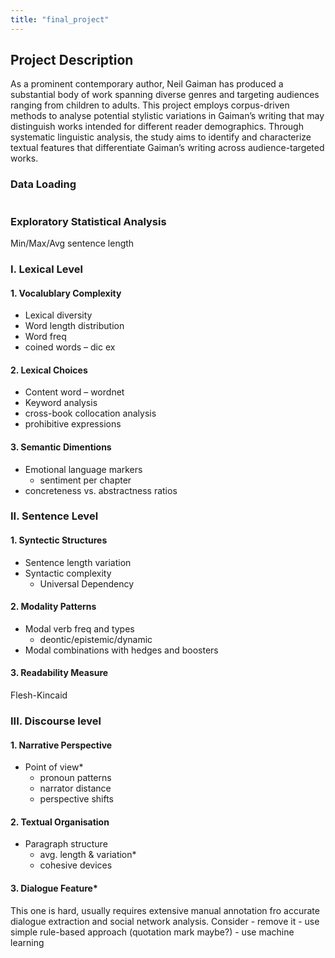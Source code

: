 ```yaml
---
title: "final_project"
---
```


## Project Description
As a prominent contemporary author, Neil Gaiman has produced a substantial body of work spanning diverse genres and targeting audiences ranging from children to adults. This project employs corpus-driven methods to analyse potential stylistic variations in Gaiman's writing that may distinguish works intended for different reader demographics. Through systematic linguistic analysis, the study aims to identify and characterize textual features that differentiate Gaiman's writing across audience-targeted works.

### Data Loading
```r

```

### Exploratory Statistical Analysis
Min/Max/Avg sentence length

### I. Lexical Level
#### 1. Vocalublary Complexity
- Lexical diversity 
- Word length distribution 
- Word freq
- coined words -- dic ex

#### 2. Lexical Choices 
- Content word -- wordnet
- Keyword analysis
- cross-book collocation analysis
- prohibitive expressions 

#### 3. Semantic Dimentions 
- Emotional language markers 
  - sentiment per chapter 
- concreteness vs. abstractness ratios

### II. Sentence Level
#### 1. Syntectic Structures
- Sentence length variation
- Syntactic complexity 
  - Universal Dependency

#### 2. Modality Patterns 
- Modal verb freq and types 
  - deontic/epistemic/dynamic 
- Modal combinations with hedges and boosters

#### 3. Readability Measure
Flesh-Kincaid

### III. Discourse level 
#### 1. Narrative Perspective 
- Point of view*
  - pronoun patterns
  - narrator distance 
  - perspective shifts 

#### 2. Textual Organisation 
- Paragraph structure 
  - avg. length & variation*
  - cohesive devices 

#### 3. Dialogue Feature*
  This one is hard, usually requires extensive manual annotation fro accurate dialogue extraction and social network analysis. Consider 
  - remove it 
  - use simple rule-based approach (quotation mark maybe?)
  - use machine learning 

